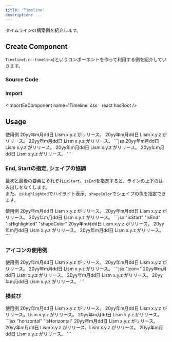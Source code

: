 ```yaml
---
title: 'Timeline'
description: ...
---
```



タイムラインの構築例を紹介します。


## Create Component
`Timeline`(`.c--timeline`)というコンポーネントを作って利用する例を紹介していきます。

### Source Code
<ImportSource name='Timeline' css react hasRoot />

### Import
<ImportExComponent name='Timeline' css　react hasRoot />


## Usage


<Preview>
	<PreviewTitle>使用例</PreviewTitle>
	<PreviewArea p='30'>
		<Timeline.Root>
			<Timeline.Item>
				<Timeline.Time>20yy年m月dd日</Timeline.Time>
				<Timeline.Title>Lism x.y.z がリリース。</Timeline.Title>
				<Timeline.Text>
					<Dummy lang='ja'/>
				</Timeline.Text>
			</Timeline.Item>
			<Timeline.Item>
				<Timeline.Time>20yy年m月dd日</Timeline.Time>
				<Timeline.Title>Lism x.y.z がリリース。</Timeline.Title>
				<Timeline.Text>
					<Dummy lang='ja'/>
				</Timeline.Text>
			</Timeline.Item>
			<Timeline.Item>
				<Timeline.Time>20yy年m月dd日</Timeline.Time>
				<Timeline.Title>Lism x.y.z がリリース。</Timeline.Title>
				<Timeline.Text>
					<Dummy lang='ja'/>
				</Timeline.Text>
			</Timeline.Item>
		</Timeline.Root>
	</PreviewArea>
	<PreviewCode>
```jsx
<Timeline.Root>
	<Timeline.Item>
		<Timeline.Time>20yy年m月dd日</Timeline.Time>
		<Timeline.Text>
			<Text>Lism x.y.z がリリース。</Text>
			<Dummy lang='ja'/>
		</Timeline.Text>
	</Timeline.Item>
	<Timeline.Item>
		<Timeline.Time>20yy年m月dd日</Timeline.Time>
		<Timeline.Text>
			<Text>Lism x.y.z がリリース。</Text>
			<Dummy lang='ja'/>
		</Timeline.Text>
	</Timeline.Item>
	<Timeline.Item>
		<Timeline.Time>20yy年m月dd日</Timeline.Time>
		<Timeline.Text>
			<Text>Lism x.y.z がリリース。</Text>
			<Dummy lang='ja'/>
		</Timeline.Text>
	</Timeline.Item>
</Timeline.Root>
```
	</PreviewCode>
</Preview>



### End, Startの指定, シェイプの協調

最初と最後の要素にそれぞれ`isStart`、`isEnd`を指定すると、ラインの上下のはみ出しをなくします。  
また、`isHighlighted`でハイライト表示、`shapeColor`でシェイプの色を指定できます。


<Preview>
	<PreviewTitle>使用例</PreviewTitle>
	<PreviewArea p='30'>
		<Timeline.Root>
			<Timeline.Item isStart>
				<Timeline.Time>20yy年m月dd日</Timeline.Time>
				<Timeline.Text>
					<Text>Lism x.y.z がリリース。</Text>
					<Dummy lang='ja'/>
				</Timeline.Text>
			</Timeline.Item>
			<Timeline.Item>
				<Timeline.Time>20yy年m月dd日</Timeline.Time>
				<Timeline.Text>
					<Text>Lism x.y.z がリリース。</Text>
					<Dummy lang='ja'/>
				</Timeline.Text>
			</Timeline.Item>
			<Timeline.Item isEnd isHighlighted shapeColor='red'>
				<Timeline.Time>20yy年m月dd日</Timeline.Time>
				<Timeline.Text>
					<Text>Lism x.y.z がリリース。</Text>
					<Dummy lang='ja'/>
				</Timeline.Text>
			</Timeline.Item>
		</Timeline.Root>
	</PreviewArea>
	<PreviewCode>
```jsx "isStart" "isEnd" "isHighlighted" "shapeColor"
<Timeline.Root>
	<Timeline.Item isStart>
		<Timeline.Time>20yy年m月dd日</Timeline.Time>
		<Timeline.Text>
			<Text>Lism x.y.z がリリース。</Text>
			<Dummy lang='ja'/>
		</Timeline.Text>
	</Timeline.Item>
	<Timeline.Item>
		<Timeline.Time>20yy年m月dd日</Timeline.Time>
		<Timeline.Text>
			<Text>Lism x.y.z がリリース。</Text>
			<Dummy lang='ja'/>
		</Timeline.Text>
	</Timeline.Item>
	<Timeline.Item isEnd isHighlighted shapeColor='red'>
		<Timeline.Time>20yy年m月dd日</Timeline.Time>
		<Timeline.Text>
			<Text>Lism x.y.z がリリース。</Text>
			<Dummy lang='ja'/>
		</Timeline.Text>
	</Timeline.Item>
</Timeline.Root>
```
	</PreviewCode>
</Preview>





### アイコンの使用例

<Preview>
	<PreviewTitle>使用例</PreviewTitle>
	<PreviewArea p='30'>
		<Timeline.Root>
			<Timeline.Item icon={{as:MegaphoneSimpleIcon, weight:'fill'}}>
				<Timeline.Time>20yy年m月dd日</Timeline.Time>
				<Timeline.Text>
					<Text>Lism x.y.z がリリース。</Text>
					<Dummy lang='ja'/>
				</Timeline.Text>
			</Timeline.Item>
			<Timeline.Item>
				<Timeline.Time>20yy年m月dd日</Timeline.Time>
				<Timeline.Text>
					<Text>Lism x.y.z がリリース。</Text>
					<Dummy lang='ja'/>
				</Timeline.Text>
			</Timeline.Item>
			<Timeline.Item icon='check' isHighlighted shapeColor='red'>
				<Timeline.Time>20yy年m月dd日</Timeline.Time>
				<Timeline.Text>
					<Text>Lism x.y.z がリリース。</Text>
					<Dummy lang='ja'/>
				</Timeline.Text>
			</Timeline.Item>
		</Timeline.Root>
	</PreviewArea>
	<PreviewCode>
	```jsx "icon="
		<Timeline.Root>
			<Timeline.Item icon={{as:MegaphoneSimpleIcon, weight:'fill'}}>
				<Timeline.Time>20yy年m月dd日</Timeline.Time>
				<Timeline.Text>
					<Text>Lism x.y.z がリリース。</Text>
					<Dummy lang='ja'/>
				</Timeline.Text>
			</Timeline.Item>
			<Timeline.Item>
				<Timeline.Time>20yy年m月dd日</Timeline.Time>
				<Timeline.Text>
					<Text>Lism x.y.z がリリース。</Text>
					<Dummy lang='ja'/>
				</Timeline.Text>
			</Timeline.Item>
			<Timeline.Item icon='check' isHighlighted shapeColor='red'>
				<Timeline.Time>20yy年m月dd日</Timeline.Time>
				<Timeline.Text>
					<Text>Lism x.y.z がリリース。</Text>
					<Dummy lang='ja'/>
				</Timeline.Text>
			</Timeline.Item>
		</Timeline.Root>
	```
	</PreviewCode>
</Preview>


### 横並び

<Preview>
	<PreviewTitle>使用例</PreviewTitle>
	<PreviewArea p='30'>
		<Timeline.Root isHorizontal>
				<Timeline.Item isHorizontal isStart>
					<Timeline.Time>20yy年m月dd日</Timeline.Time>
					<Timeline.Title>Lism x.y.z がリリース。</Timeline.Title>
					<Timeline.Text>
						<Dummy lang='ja' />
					</Timeline.Text>
				</Timeline.Item>
				<Timeline.Item isHorizontal>
					<Timeline.Time>20yy年m月dd日</Timeline.Time>
					<Timeline.Title>Lism x.y.z がリリース。Lism x.y.z がリリース。</Timeline.Title>
					<Timeline.Text>
						<Dummy lang='ja' />
					</Timeline.Text>
				</Timeline.Item>
				<Timeline.Item isHorizontal isEnd isHighlighted>
					<Timeline.Time>20yy年m月dd日</Timeline.Time>
					<Timeline.Title>Lism x.y.z がリリース。</Timeline.Title>
					<Timeline.Text>
						<Dummy lang='ja' />
					</Timeline.Text>
				</Timeline.Item>
			</Timeline.Root>
	</PreviewArea>
	<PreviewCode>
	```jsx "horizontal" "isHorizontal"
		<Timeline.Root isHorizontal>
			<Timeline.Item isHorizontal isStart>
				<Timeline.Time>20yy年m月dd日</Timeline.Time>
				<Timeline.Title>Lism x.y.z がリリース。</Timeline.Title>
				<Timeline.Text>
					<Dummy lang='ja' />
				</Timeline.Text>
			</Timeline.Item>
			<Timeline.Item isHorizontal>
				<Timeline.Time>20yy年m月dd日</Timeline.Time>
				<Timeline.Title>Lism x.y.z がリリース。Lism x.y.z がリリース。</Timeline.Title>
				<Timeline.Text>
					<Dummy lang='ja' />
				</Timeline.Text>
			</Timeline.Item>
			<Timeline.Item isHorizontal isEnd isHighlighted>
				<Timeline.Time>20yy年m月dd日</Timeline.Time>
				<Timeline.Title>Lism x.y.z がリリース。</Timeline.Title>
				<Timeline.Text>
					<Dummy lang='ja' />
				</Timeline.Text>
			</Timeline.Item>
		</Timeline.Root>
	```
	</PreviewCode>
</Preview>
		